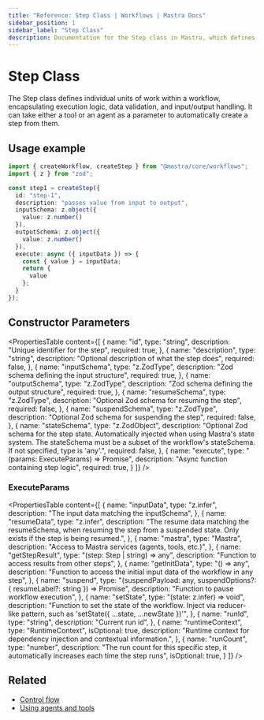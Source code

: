 ```yaml
---
title: "Reference: Step Class | Workflows | Mastra Docs"
sidebar_position: 1
sidebar_label: "Step Class"
description: Documentation for the Step class in Mastra, which defines individual units of work within a workflow.
---
```


# Step Class

The Step class defines individual units of work within a workflow, encapsulating execution logic, data validation, and input/output handling.
It can take either a tool or an agent as a parameter to automatically create a step from them.

## Usage example

```typescript title="src/mastra/workflows/test-workflow.ts" showLineNumbers copy
import { createWorkflow, createStep } from "@mastra/core/workflows";
import { z } from "zod";

const step1 = createStep({
  id: "step-1",
  description: "passes value from input to output",
  inputSchema: z.object({
    value: z.number()
  }),
  outputSchema: z.object({
    value: z.number()
  }),
  execute: async ({ inputData }) => {
    const { value } = inputData;
    return {
      value
    };
  }
});
```

## Constructor Parameters

<PropertiesTable
  content={[
    {
      name: "id",
      type: "string",
      description: "Unique identifier for the step",
      required: true,
    },
    {
      name: "description",
      type: "string",
      description: "Optional description of what the step does",
      required: false,
    },
    {
      name: "inputSchema",
      type: "z.ZodType<any>",
      description: "Zod schema defining the input structure",
      required: true,
    },
    {
      name: "outputSchema",
      type: "z.ZodType<any>",
      description: "Zod schema defining the output structure",
      required: true,
    },
    {
      name: "resumeSchema",
      type: "z.ZodType<any>",
      description: "Optional Zod schema for resuming the step",
      required: false,
    },
    {
      name: "suspendSchema",
      type: "z.ZodType<any>",
      description: "Optional Zod schema for suspending the step",
      required: false,
    },
    {
      name: "stateSchema",
      type: "z.ZodObject<any>",
      description: "Optional Zod schema for the step state. Automatically injected when using Mastra's state system. The stateSchema must be a subset of the workflow's stateSchema. If not specified, type is 'any'.",
      required: false,
    },
    {
      name: "execute",
      type: "(params: ExecuteParams) => Promise<any>",
      description: "Async function containing step logic",
      required: true,
    }
  ]}
/>

### ExecuteParams

<PropertiesTable
  content={[
    {
      name: "inputData",
      type: "z.infer<TStepInput>",
      description: "The input data matching the inputSchema",
    },
    {
      name: "resumeData",
      type: "z.infer<TResumeSchema>",
      description:
        "The resume data matching the resumeSchema, when resuming the step from a suspended state. Only exists if the step is being resumed.",
    },
    {
      name: "mastra",
      type: "Mastra",
      description: "Access to Mastra services (agents, tools, etc.)",
    },
    {
      name: "getStepResult",
      type: "(step: Step | string) => any",
      description: "Function to access results from other steps",
    },
    {
      name: "getInitData",
      type: "() => any",
      description:
        "Function to access the initial input data of the workflow in any step",
    },
    {
      name: "suspend",
      type: "(suspendPayload: any, suspendOptions?: { resumeLabel?: string }) => Promise<void>",
      description: "Function to pause workflow execution",
    },
    {
      name: "setState",
      type: "(state: z.infer<TState>) => void",
      description: "Function to set the state of the workflow. Inject via reducer-like pattern, such as 'setState({ ...state, ...newState })'",
    },
    {
      name: "runId",
      type: "string",
      description: "Current run id",
    },
    {
      name: "runtimeContext",
      type: "RuntimeContext",
      isOptional: true,
      description:
        "Runtime context for dependency injection and contextual information.",
    },
    {
      name: "runCount",
      type: "number",
      description: "The run count for this specific step, it automatically increases each time the step runs",
      isOptional: true,
    }
  ]}
/>

## Related

- [Control flow](/workflows/control-flow)
- [Using agents and tools](/workflows/agents-and-tools)

